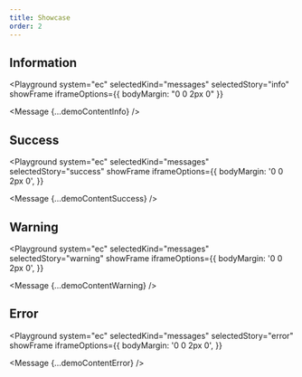 ```yaml
---
title: Showcase
order: 2
---
```




## Information

<Playground
  system="ec"
  selectedKind="messages"
  selectedStory="info"
  showFrame
  iframeOptions={{
    bodyMargin: "0 0 2px 0"
  }}
>

  <Message {...demoContentInfo} />
</Playground>

## Success

<Playground
  system="ec"
  selectedKind="messages"
  selectedStory="success"
  showFrame
  iframeOptions={{
    bodyMargin: '0 0 2px 0',
  }}
>
  <Message {...demoContentSuccess} />
</Playground>

## Warning

<Playground
  system="ec"
  selectedKind="messages"
  selectedStory="warning"
  showFrame
  iframeOptions={{
    bodyMargin: '0 0 2px 0',
  }}
>
  <Message {...demoContentWarning} />
</Playground>

## Error

<Playground
  system="ec"
  selectedKind="messages"
  selectedStory="error"
  showFrame
  iframeOptions={{
    bodyMargin: '0 0 2px 0',
  }}
>
  <Message {...demoContentError} />
</Playground>
